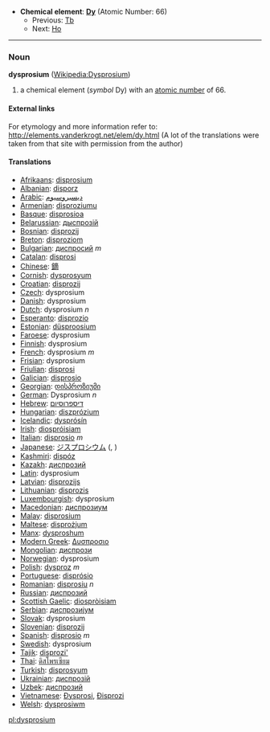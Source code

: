 *'''Chemical element''': '''[[Dy]]''' (Atomic Number: 66)
**Previous: [[Terbium|Tb]]
**Next: [[Holmium|Ho]]
----
=== Noun ===
'''dysprosium''' ([[en:Dysprosium|Wikipedia:Dysprosium]])

# a chemical element (''symbol'' Dy) with an [[atomic number]] of 66.

====External links====
For etymology and more information refer to:
http://elements.vanderkrogt.net/elem/dy.html
(A lot of the translations were taken from that site with permission from the author)

==== Translations ====
*[[Afrikaans]]: [[disprosium]]
*[[Albanian]]: [[disporz]]
*[[Arabic]]: [[ديسبروسيوم]]
*[[Armenian]]: [[disproziumu]]
*[[Basque]]: [[disprosioa]]
*[[Belarussian]]: [[дыспрозiй]]
*[[Bosnian]]: [[disprozij]]
*[[Breton]]: [[disproziom]]
*[[Bulgarian]]: [[диспросий]] ''m''
*[[Catalan]]: [[disprosi]]
*[[Chinese]]: [[鏑]]
*[[Cornish]]: [[dysprosyum]]
*[[Croatian]]: [[disprozij]]
*[[Czech]]: dysprosium
*[[Danish]]: dysprosium
*[[Dutch]]: dysprosium ''n''
*[[Esperanto]]: [[disprozio]]
*[[Estonian]]: [[düsproosium]]
*[[Faroese]]: dysprosium
*[[Finnish]]: dysprosium
*[[French]]: dysprosium ''m''
*[[Frisian]]: dysprosium
*[[Friulian]]: [[disprosi]]
*[[Galician]]: [[disprosio]]
*[[Georgian]]: [[დისპროზიუმი]]
*[[German]]: Dysprosium ''n''
*[[Hebrew]]: [[דיספרוסיום]]
*[[Hungarian]]: [[diszprózium]]
*[[Icelandic]]: [[dysprósín]]
*[[Irish]]: [[diospróisiam]]
*[[Italian]]: [[disprosio]] ''m''
*[[Japanese]]: [[ジスプロシウム]] ([[]], )
*[[Kashmiri]]: [[dispóz]]
*[[Kazakh]]: [[диспрозий]]
*[[Latin]]: dysprosium
*[[Latvian]]: [[disprozijs]]
*[[Lithuanian]]: [[disprozis]]
*[[Luxembourgish]]: dysprosium
*[[Macedonian]]: [[диспрозиум]]
*[[Malay]]: [[disprosium]]
*[[Maltese]]: [[disprożjum]]
*[[Manx]]: [[dysproshum]]
*[[Modern Greek]]: [[Δυσπροσιο]] '' ''
*[[Mongolian]]: [[диспрози]]
*[[Norwegian]]: dysprosium
*[[Polish]]: [[dysproz]] ''m''
*[[Portuguese]]: [[disprósio]]
*[[Romanian]]: [[disprosiu]] ''n''
*[[Russian]]: [[диспрозий]] '' ''
*[[Scottish Gaelic]]: [[diospròisiam]]
*[[Serbian]]: [[диспрозиjум]]
*[[Slovak]]: dysprosium
*[[Slovenian]]: [[disprozij]]
*[[Spanish]]: [[disprosio]] ''m''
*[[Swedish]]: dysprosium
*[[Tajik]]: [[disprozi']]
*[[Thai]]: [[ดิสโพรเซียม]]
*[[Turkish]]: [[disprosyum]]
*[[Ukrainian]]: [[диспрозiй]]
*[[Uzbek]]: [[диспрозий]]
*[[Vietnamese]]: [[Đysprosi]], [[Đisprozi]]
*[[Welsh]]: [[dysprosiwm]]

[[pl:dysprosium]]